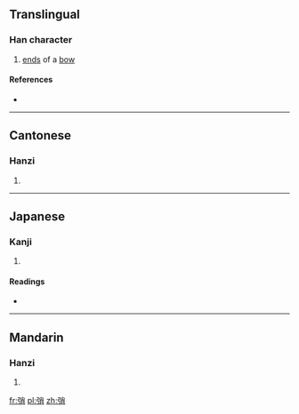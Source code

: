 ==Translingual==

===Han character===
{{Han char|rn=57|rad=弓|as=07|sn=10|four=1922<sub>7</sub>|canj=弓火月 (NFB)|ids=⿰[[弓]][[肖]]}}

# [[end]]s of a [[bow]]

====References====
* {{Han ref|kx=0358.220|dkj=09789|dj=0675.140|hdz=20996.100|uh=5F30|ud=24368|bh=D17A|bd=53626}}

----

==Cantonese==

===Hanzi===
{{yue-hanzi|jyut=|y=saau1}}

# {{defn|lang=yue|sort=弓07}}

----

==Japanese==

===Kanji===
{{ja-kanji|grade=|rs=弓07}}

# {{defn|lang=ja|sort=弓07}}

====Readings====
* {{ja-readings|on=[[そう]] (sō), [[しょう]] (shō)|kun=[[ゆはず]] (yuhazu)}}

----

==Mandarin==

===Hanzi===
{{cmn-hanzi|pin=[[shāo]] ([[shao1]])|wg=shao<sup>1</sup>}}

# {{defn|lang=cmn|sort=弓07}}

[[fr:弰]]
[[pl:弰]]
[[zh:弰]]